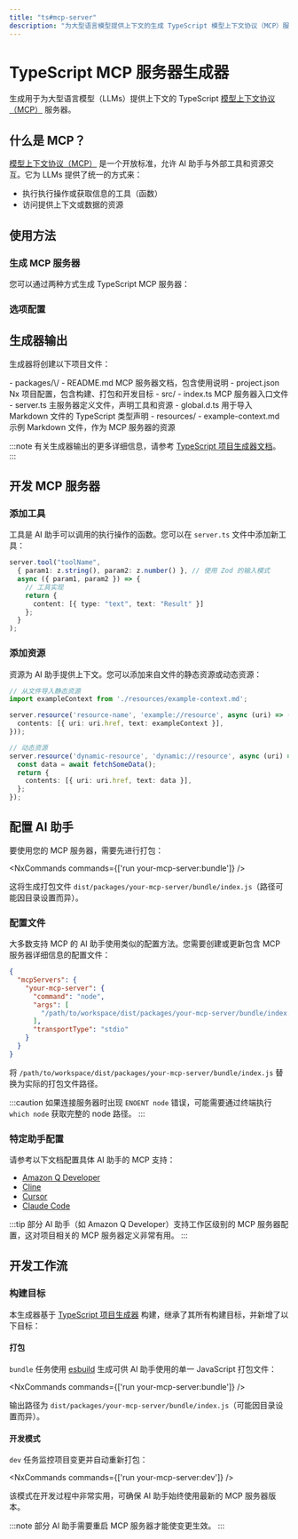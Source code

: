 ```yaml
---
title: "ts#mcp-server"
description: "为大型语言模型提供上下文的生成 TypeScript 模型上下文协议（MCP）服务器"
---
```





# TypeScript MCP 服务器生成器

生成用于为大型语言模型（LLMs）提供上下文的 TypeScript [模型上下文协议（MCP）](https://modelcontextprotocol.io/) 服务器。

## 什么是 MCP？

[模型上下文协议（MCP）](https://modelcontextprotocol.io/) 是一个开放标准，允许 AI 助手与外部工具和资源交互。它为 LLMs 提供了统一的方式来：

- 执行执行操作或获取信息的工具（函数）
- 访问提供上下文或数据的资源

## 使用方法

### 生成 MCP 服务器

您可以通过两种方式生成 TypeScript MCP 服务器：

<RunGenerator generator="ts#mcp-server" />

### 选项配置

<GeneratorParameters schema={schema} />

## 生成器输出

生成器将创建以下项目文件：

<FileTree>
  - packages/\<name>/
    - README.md MCP 服务器文档，包含使用说明
    - project.json Nx 项目配置，包含构建、打包和开发目标
    - src/
      - index.ts MCP 服务器入口文件
      - server.ts 主服务器定义文件，声明工具和资源
      - global.d.ts 用于导入 Markdown 文件的 TypeScript 类型声明
      - resources/
        - example-context.md 示例 Markdown 文件，作为 MCP 服务器的资源
</FileTree>

:::note
有关生成器输出的更多详细信息，请参考 [TypeScript 项目生成器文档](/guides/typescript-project)。
:::

## 开发 MCP 服务器

### 添加工具

工具是 AI 助手可以调用的执行操作的函数。您可以在 `server.ts` 文件中添加新工具：

```typescript
server.tool("toolName",
  { param1: z.string(), param2: z.number() }, // 使用 Zod 的输入模式
  async ({ param1, param2 }) => {
    // 工具实现
    return {
      content: [{ type: "text", text: "Result" }]
    };
  }
);
```

### 添加资源

资源为 AI 助手提供上下文。您可以添加来自文件的静态资源或动态资源：

```typescript
// 从文件导入静态资源
import exampleContext from './resources/example-context.md';

server.resource('resource-name', 'example://resource', async (uri) => ({
  contents: [{ uri: uri.href, text: exampleContext }],
}));

// 动态资源
server.resource('dynamic-resource', 'dynamic://resource', async (uri) => {
  const data = await fetchSomeData();
  return {
    contents: [{ uri: uri.href, text: data }],
  };
});
```

## 配置 AI 助手

要使用您的 MCP 服务器，需要先进行打包：

<NxCommands commands={['run your-mcp-server:bundle']} />

这将生成打包文件 `dist/packages/your-mcp-server/bundle/index.js`（路径可能因目录设置而异）。

### 配置文件

大多数支持 MCP 的 AI 助手使用类似的配置方法。您需要创建或更新包含 MCP 服务器详细信息的配置文件：

```json
{
  "mcpServers": {
    "your-mcp-server": {
      "command": "node",
      "args": [
        "/path/to/workspace/dist/packages/your-mcp-server/bundle/index.js"
      ],
      "transportType": "stdio"
    }
  }
}
```

将 `/path/to/workspace/dist/packages/your-mcp-server/bundle/index.js` 替换为实际的打包文件路径。

:::caution
如果连接服务器时出现 `ENOENT node` 错误，可能需要通过终端执行 `which node` 获取完整的 node 路径。
:::

### 特定助手配置

请参考以下文档配置具体 AI 助手的 MCP 支持：

- [Amazon Q Developer](https://docs.aws.amazon.com/amazonq/latest/qdeveloper-ug/command-line-mcp-configuration.html)
- [Cline](https://docs.cline.bot/mcp-servers/configuring-mcp-servers)
- [Cursor](https://docs.cursor.com/context/model-context-protocol)
- [Claude Code](https://docs.anthropic.com/en/docs/agents-and-tools/claude-code/tutorials#set-up-model-context-protocol-mcp)

:::tip
部分 AI 助手（如 Amazon Q Developer）支持工作区级别的 MCP 服务器配置，这对项目相关的 MCP 服务器定义非常有用。
:::

## 开发工作流

### 构建目标

本生成器基于 [TypeScript 项目生成器](/guides/typescript-project) 构建，继承了其所有构建目标，并新增了以下目标：

#### 打包

`bundle` 任务使用 [esbuild](https://esbuild.github.io/) 生成可供 AI 助手使用的单一 JavaScript 打包文件：

<NxCommands commands={['run your-mcp-server:bundle']} />

输出路径为 `dist/packages/your-mcp-server/bundle/index.js`（可能因目录设置而异）。

#### 开发模式

`dev` 任务监控项目变更并自动重新打包：

<NxCommands commands={['run your-mcp-server:dev']} />

该模式在开发过程中非常实用，可确保 AI 助手始终使用最新的 MCP 服务器版本。

:::note
部分 AI 助手需要重启 MCP 服务器才能使变更生效。
:::